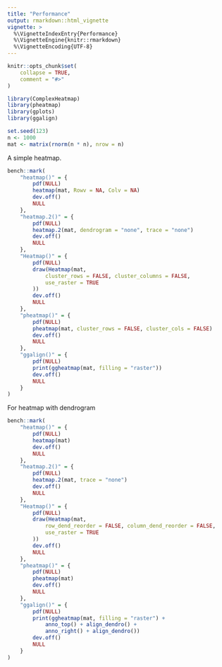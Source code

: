 ```yaml
---
title: "Performance"
output: rmarkdown::html_vignette
vignette: >
  %\VignetteIndexEntry{Performance}
  %\VignetteEngine{knitr::rmarkdown}
  %\VignetteEncoding{UTF-8}
---
```


```r
knitr::opts_chunk$set(
    collapse = TRUE,
    comment = "#>"
)
```

```r
library(ComplexHeatmap)
library(pheatmap)
library(gplots)
library(ggalign)
```

```r
set.seed(123)
n <- 1000
mat <- matrix(rnorm(n * n), nrow = n)
```

A simple heatmap.
```r
bench::mark(
    "heatmap()" = {
        pdf(NULL)
        heatmap(mat, Rowv = NA, Colv = NA)
        dev.off()
        NULL
    },
    "heatmap.2()" = {
        pdf(NULL)
        heatmap.2(mat, dendrogram = "none", trace = "none")
        dev.off()
        NULL
    },
    "Heatmap()" = {
        pdf(NULL)
        draw(Heatmap(mat,
            cluster_rows = FALSE, cluster_columns = FALSE,
            use_raster = TRUE
        ))
        dev.off()
        NULL
    },
    "pheatmap()" = {
        pdf(NULL)
        pheatmap(mat, cluster_rows = FALSE, cluster_cols = FALSE)
        dev.off()
        NULL
    },
    "ggalign()" = {
        pdf(NULL)
        print(ggheatmap(mat, filling = "raster"))
        dev.off()
        NULL
    }
)
```

For heatmap with dendrogram
```r
bench::mark(
    "heatmap()" = {
        pdf(NULL)
        heatmap(mat)
        dev.off()
        NULL
    },
    "heatmap.2()" = {
        pdf(NULL)
        heatmap.2(mat, trace = "none")
        dev.off()
        NULL
    },
    "Heatmap()" = {
        pdf(NULL)
        draw(Heatmap(mat,
            row_dend_reorder = FALSE, column_dend_reorder = FALSE,
            use_raster = TRUE
        ))
        dev.off()
        NULL
    },
    "pheatmap()" = {
        pdf(NULL)
        pheatmap(mat)
        dev.off()
        NULL
    },
    "ggalign()" = {
        pdf(NULL)
        print(ggheatmap(mat, filling = "raster") +
            anno_top() + align_dendro() +
            anno_right() + align_dendro())
        dev.off()
        NULL
    }
)
```
